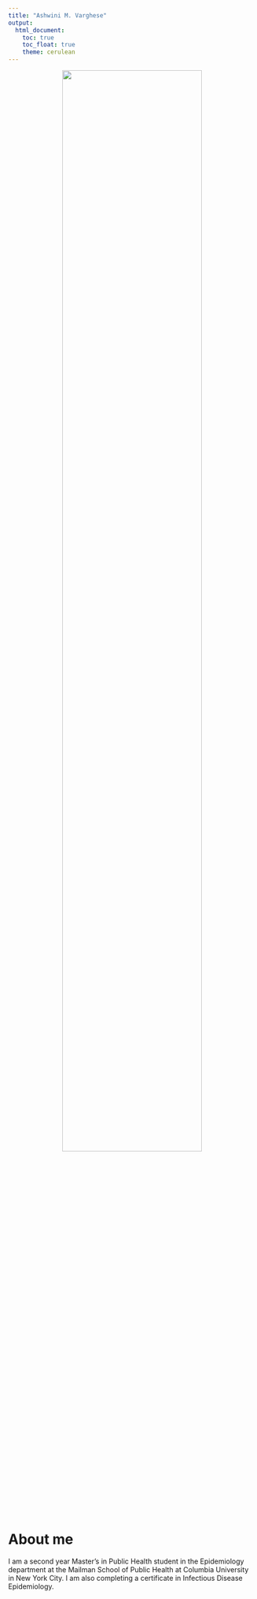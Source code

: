 ```yaml
---
title: "Ashwini M. Varghese"
output: 
  html_document:
    toc: true
    toc_float: true
    theme: cerulean
---
```


<center>
<img src="images/profile.jpg" style="width:75%">
</center>

# About me

I am a second year Master's in Public Health student in the Epidemiology department at the Mailman School of Public Health at Columbia University in New York City. I am also completing a certificate in Infectious Disease Epidemiology. 



